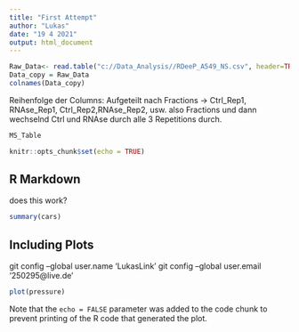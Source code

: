 ```yaml
---
title: "First Attempt"
author: "Lukas"
date: "19 4 2021"
output: html_document
---
```

```r
Raw_Data<- read.table("c://Data_Analysis//RDeeP_A549_NS.csv", header=TRUE, row.names=1, sep = ";")
Data_copy = Raw_Data
colnames(Data_copy)
```
Reihenfolge der Columns: Aufgeteilt nach Fractions -> Ctrl_Rep1, RNAse_Rep1, Ctrl_Rep2,RNAse_Rep2, usw. also Fractions und dann wechselnd Ctrl und RNAse durch alle 3 Repetitions durch.


```r
MS_Table
```


```r
knitr::opts_chunk$set(echo = TRUE)
```

## R Markdown

does this work?

```r
summary(cars)
```

## Including Plots

git config --global user.name 'LukasLink'
git config --global user.email '250295@live.de'
```r
plot(pressure)
```

Note that the `echo = FALSE` parameter was added to the code chunk to prevent printing of the R code that generated the plot.
